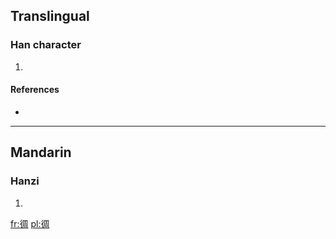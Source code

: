 ==Translingual==

===Han character===
{{Han char|rn=60|rad=彳|as=08|sn=11|four=2722<sub>0</sub>|canj=竹人月土口 (HOBGR)}}

# {{defn|Han|sort=彳08}}

====References====
* {{Han ref|kx=0368.190|dkj=10153|dj=0693.010|hdz=20831.040|uh=5F9F|ud=24479|bh=D550|bd=54608}}

----

==Mandarin==

===Hanzi===
{{cmn-hanzi|pin=[[lái]] ([[lai2]]), [[lài]] ([[lai4]]), [[zhōu]] ([[zhou1]])|wg=lai<sup>2</sup>, lai<sup>4</sup>, chou<sup>1</sup>}}

# {{defn|Mandarin|sort=彳08}}

[[fr:徟]]
[[pl:徟]]